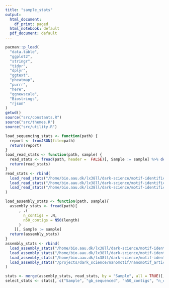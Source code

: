 ```yaml
---
title: "sample_stats"
output:
  html_document:
    df_print: paged
  html_notebook: default
  pdf_document: default
---
```




```r
pacman::p_load(
  "data.table",
  "ggplot2",
  "stringr",
  "tidyr",
  "dplyr",
  "ggtext",
  "pheatmap",
  "purrr",
  "here",
  "ggnewscale",
  "Biostrings",
  "rjson"
)
getwd()
source("src/constants.R")
source("src/themes.R")
source("src/utility.R")
```


```r
load_sequencing_stats <- function(path) {
  report <- fromJSON(file=path)
  return(report)
}
load_read_stats <- function(path, sample) {
  read_stats <- fread(path, header =  FALSE)[, Sample := sample] %>% dcast(Sample~V1, value.var = "V2")
  return(read_stats)
}
read_stats <- rbind(
  load_read_stats("/home/bio.aau.dk/lx38ll/dark-science/motif-identification/analysis/mfd02199/qc_reads/nanostat", "soil"),
  load_read_stats("/home/bio.aau.dk/lx38ll/dark-science/motif-identification/analysis/fecal2/qc_reads/nanostat", "fecal_complex"),
  load_read_stats("/home/bio.aau.dk/lx38ll/dark-science/motif-identification/analysis/AD/qc_reads/nanostat", "anaerobic_digestor")
)

load_assembly_stats <- function(path, sample){
  assembly_stats <- fread(path)[
      , .(
        n_contigs = .N,
        n50_contigs = N50(length)
      ) 
    ][, Sample := sample]
  return(assembly_stats)
}
assembly_stats <- rbind(
  load_assembly_stats("/home/bio.aau.dk/lx38ll/dark-science/motif-identification/analysis/mfd02199/mmlong2_lite/tmp/flye/40-polishing/filtered_stats.txt", "soil"),
  load_assembly_stats("/home/bio.aau.dk/lx38ll/dark-science/motif-identification/analysis/fecal2/mmlong2_lite/tmp/flye/40-polishing/filtered_stats.txt", "fecal_complex"),
  load_assembly_stats("/home/bio.aau.dk/lx38ll/dark-science/motif-identification/analysis/AD/mmlong2_lite/tmp/flye/40-polishing/filtered_stats.txt", "anaerobic_digestor"),
  load_assembly_stats("/projects/dark_science/nanomotif/nanomotif_article/data/PaPr00000216MP_nm_0.1.19/flye/assembly_info.txt", "fecal_simple")
)

```


```r
stats <- merge(assembly_stats, read_stats, by = "Sample", all = TRUE)[, gb_sequenced := as.numeric(number_of_bases) / 1e9]
select_stats <- stats[, c("Sample", "gb_sequenced", "n50_contigs", "n_contigs")]
```

